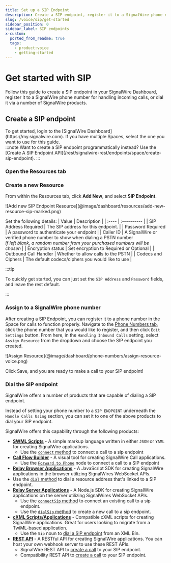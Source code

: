 ```yaml
---
title: Set up a SIP Endpoint
description: Create a SIP endpoint, register it to a SignalWire phone number for handling incoming calls, or dial it with SignalWire.
slug: /voice/sip/get-started
sidebar_position: 0
sidebar_label: SIP endpoints
x-custom:
  ported_from_readme: true
  tags:
    - product:voice
    - getting-started
---
```



# Get started with SIP

Follow this guide to create a SIP endpoint in your SignalWire Dashboard, 
register it to a SignalWire phone number for handling incoming calls, 
or dial it via a number of SignalWire products.

## Create a SIP endpoint

<div className="row">
  
  <div className="col col--6">
    To get started, login to the [SignalWire Dashboard](https://my.signalwire.com).
    If you have multiple Spaces, select the one you want to use for this guide.
  </div>
  
  <div className="col col--6">
    :::note
    Want to create a SIP endpoint programmatically instead? Use the [Create A SIP Endpoint API](/rest/signalwire-rest/endpoints/space/create-sip-endpoint).
    :::
  </div>
  
</div>

<Steps>

### Open the Resources tab

<AddResource/>

### Create a new Resource

From within the Resources tab, click **Add New**, and select **SIP Endpoint**.

<Frame>
  ![Add new SIP Endpoint Resource](@image/dashboard/resources/add-new-resource-sip-marked.png)
</Frame>

Set the following details:
| Value | Description |
| :---- | :---------- |
| SIP Address <span className="required-arg">Required</span> | The SIP address for this endpoint. |
| Password <span className="required-arg">Required</span> | A password to authenticate your endpoint |
| Caller ID | A SignalWire or verified phone number to show when dialing a PSTN number <br/>*If left blank, a random number from your purchased numbers will be chosen* |
| Encryption status | Set encryption to Required or Optional |
| Outbound Call Handler | Whether to allow calls to the PSTN |
| Codecs and Ciphers | The default codecs/ciphers you would like to use |

:::tip

To quickly get started, you can just set the `SIP Address` and `Password` fields, and leave the rest default.

:::

### Assign to a SignalWire phone number

After creating a SIP Endpoint, you can register it to a phone number in the Space for calls to function properly. Navigate to the [Phone Numbers tab](https://my.signalwire.com?page=phone_numbers), click the phone number
that you would like to register, and then click `Edit Settings` button. From here, in the
`Handling Inbound Calls` setting, select `Assign Resource` from the dropdown and choose the SIP endpoint you created.

<Frame>
  ![Assign Resource](@image/dashboard/phone-numbers/assign-resource-voice.png)
</Frame>

Click Save, and you are ready to make a call to your SIP endpoint!

### Dial the SIP endpoint

SignalWire offers a number of products that are capable of dialing a SIP endpoint.

Instead of setting your phone number to a `SIP ENDPOINT` underneath the  `Handle Calls Using` section,
you can set it to one of the above products to dial your SIP endpoint.

SignalWire offers this capability through the following products:


- [**SWML Scripts**](/swml) - A simple markup language written in either `JSON` or `YAML`
for creating SignalWire applications.
  - Use the [`connect` method](/swml/methods/connect) to connect a call to a sip endpoint
- [**Call Flow Builder**](/call-flow-builder) - A visual tool for creating SignalWire Call applications.
  - Use the [`Forward to Phone`](/call-flow-builder/forward-to-phone#forward-to-sip) node to connect a call to a SIP endpoint
- [**Relay Browser Applications**](/sdks/reference/browser-sdk/) - A JavaScript SDK for creating SignalWire applications in the browser utilizing SignalWires WebSocket APIs.
- Use the [`dial` method](/sdks/reference/browser-sdk/SignalWire%20Client/client/#dial) to dial a resource address that's linked to a SIP endpoint.
- [**Relay Server Applications**](/sdks/reference/realtime-sdk) - A Node.js SDK for creating SignalWire applications on the server utilizing SignalWires WebSocket APIs.
  - Use the [`connectSip` method](/sdks/reference/realtime-sdk/voice/call#connectsip) to connect an existing call to a sip endpoint.
  - Use the [`dialSip` method](/sdks/reference/realtime-sdk/voice/client#dialsip) to create a new call to a sip endpoint.
- [**cXML Scripts/Applications**](/compatibility-api/guides/general/creating-and-using-cxml-scripts) - Compatible cXML scripts for creating SignalWire applications.
Great for users looking to migrate from a TwiML-based application.
  - Use the `Sip` noun to [dial a SIP endpoint](/compatibility-api/cxml/voice/sip-noun) from an XML Bin.
- [**REST API**](/rest) - A RESTful API for creating SignalWire applications. You can host your own webhook server to
use these REST APIs.
  - SignalWire REST API to [create a call](/rest/signalwire-rest/endpoints/calling/calls-create) to your SIP endpoint.
  - Compatibility REST API to [create a call](/rest/compatibility-api/endpoints/create-a-call) to your SIP endpoint.

</Steps>

<LegacySIP/>